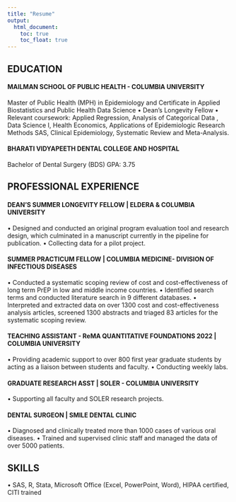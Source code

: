 ```yaml
---
title: "Resume"
output: 
  html_document:
    toc: true
    toc_float: true
---
```

## EDUCATION

#### MAILMAN SCHOOL OF PUBLIC HEALTH - COLUMBIA UNIVERSITY

Master of Public Health (MPH) in Epidemiology and Certificate in Applied Biostatistics and Public Health Data Science
•	Dean's Longevity Fellow
•	Relevant coursework: Applied Regression, Analysis of Categorical Data , Data Science I, Health Economics, Applications of Epidemiologic Research Methods SAS, Clinical Epidemiology, Systematic Review and Meta-Analysis.

#### BHARATI VIDYAPEETH DENTAL COLLEGE AND HOSPITAL

Bachelor of Dental Surgery (BDS) GPA: 3.75

## PROFESSIONAL EXPERIENCE 

#### DEAN'S SUMMER LONGEVITY FELLOW | ELDERA & COLUMBIA UNIVERSITY

•	Designed and conducted an original program evaluation tool and research design, which culminated in a manuscript currently in the pipeline for publication.
•	Collecting data for a pilot project.

#### SUMMER PRACTICUM FELLOW | COLUMBIA MEDICINE- DIVISION OF INFECTIOUS DISEASES

•	Conducted a systematic scoping review of cost and cost-effectiveness of long term PrEP in low and middle income countries.
•	Identified search terms and conducted literature search in 9 different databases.
•	Interpreted and extracted data on over 1300 cost and cost-effectiveness analysis articles, screened 1300 abstracts and triaged 83 articles for the systematic scoping review.

#### TEACHING ASSISTANT - ReMA QUANTITATIVE FOUNDATIONS 2022 | COLUMBIA UNIVERSITY

•	Providing academic support to over 800 first year graduate students by acting as a liaison between students and faculty.
•	Conducting weekly labs.

#### GRADUATE RESEARCH ASST | SOLER - COLUMBIA UNIVERSITY

•	Supporting all faculty and SOLER research projects.

#### DENTAL SURGEON | SMILE DENTAL CLINIC

•	Diagnosed and clinically treated more than 1000 cases of various oral diseases.
•	Trained and supervised clinic staff and managed the data of over 5000 patients.

## SKILLS

•	SAS, R, Stata, Microsoft Office (Excel, PowerPoint, Word), HIPAA certified, CITI trained


